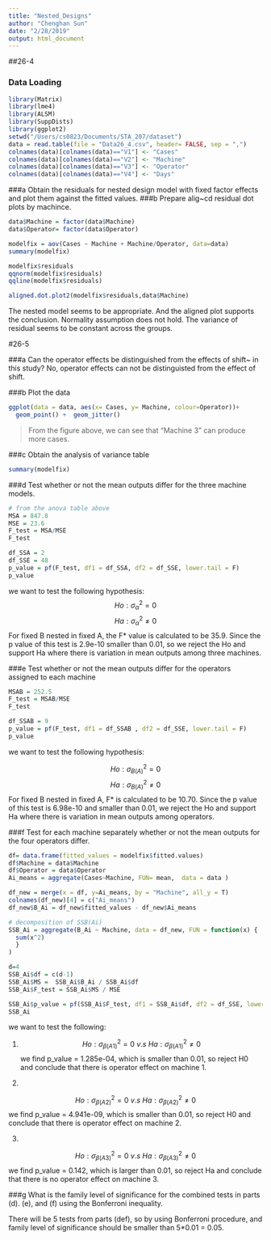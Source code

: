```yaml
---
title: "Nested_Designs"
author: "Chenghan Sun"
date: "2/28/2019"
output: html_document
---
```


##26-4 

### Data Loading 
```r
library(Matrix)
library(lme4)
library(ALSM)
library(SuppDists)
library(ggplot2)
setwd("/Users/cs0823/Documents/STA_207/dataset")
data = read.table(file = "Data26_4.csv", header= FALSE, sep = ",")
colnames(data)[colnames(data)=="V1"] <- "Cases"
colnames(data)[colnames(data)=="V2"] <- "Machine"
colnames(data)[colnames(data)=="V3"] <- "Operator"
colnames(data)[colnames(data)=="V4"] <- "Days"
```

###a 
Obtain the residuals for nested design model with fixed factor effects and plot them against the fitted values.
###b 
Prepare alig~cd residual dot plots by machince.
```r
data$Machine = factor(data$Machine)
data$Operator= factor(data$Operator)

modelfix = aov(Cases ~ Machine + Machine/Operator, data=data)
summary(modelfix)

modelfix$residuals
qqnorm(modelfix$residuals)
qqline(modelfix$residuals)

aligned.dot.plot2(modelfix$residuals,data$Machine)
```
The nested model seems to be appropriate. And the aligned plot supports the conclusion. Normality assumption does not hold. The variance of residual seems to be constant across the groups.

#26-5

###a 
Can the operator effects be distinguished from the effects of shift~ in this study?
No, operator effects can not be distinguisted from the effect of shift.

###b
Plot the data
```r
ggplot(data = data, aes(x= Cases, y= Machine, colour=Operator))+
  geom_point() +  geom_jitter() 
```
> From the figure above, we can see that "Machine 3" can produce more cases. 

###c
Obtain the analysis of variance table
```r
summary(modelfix)
```

###d
Test whether or not the mean outputs differ for the three machine models.
```r
# from the anova table above
MSA = 847.8
MSE = 23.6
F_test = MSA/MSE
F_test

df_SSA = 2
df_SSE = 48
p_value = pf(F_test, df1 = df_SSA, df2 = df_SSE, lower.tail = F)
p_value
```
we want to test the following hypothesis:
$$ Ho : \sigma^2_{\alpha} = 0  $$
$$ Ha : \sigma^2_{\alpha} \neq  0  $$
For fixed B nested in fixed A, the F* value is calculated to be 35.9. 
Since the p value of this test is 2.9e-10 smaller than 0.01, so we reject the Ho and support Ha where there is variation in mean outputs among three machines.

###e
Test whether or not the mean outputs differ for the operators assigned to each machine
```r
MSAB = 252.5
F_test = MSAB/MSE
F_test 

df_SSAB = 9
p_value = pf(F_test, df1 = df_SSAB , df2 = df_SSE, lower.tail = F)
p_value
```
we want to test the following hypothesis:

$$ Ho : \sigma^2_{B(A)} = 0  $$
$$ Ha : \sigma^2_{B(A)} \neq  0  $$
For fixed B nested in fixed A, F* is calculated to be 10.70. Since the p value of this test is 6.98e-10 and smaller than 0.01, we reject the Ho and support Ha where there is variation in mean outputs among operators.

###f
Test for each machine separately whether or not the mean outputs for the four operators differ.
```r
df= data.frame(fitted_values = modelfix$fitted.values)
df$Machine = data$Machine
df$Operator = data$Operator
Ai_means = aggregate(Cases~Machine, FUN= mean,  data = data )

df_new = merge(x = df, y=Ai_means, by = "Machine", all_y = T)
colnames(df_new)[4] = c("Ai_means")
df_new$B_Ai = df_new$fitted_values - df_new$Ai_means

# decomposition of SSB(Ai)
SSB_Ai = aggregate(B_Ai ~ Machine, data = df_new, FUN = function(x) { 
  sum(x^2) 
  } 
)

d=4
SSB_Ai$df = c(d-1)
SSB_Ai$MS =  SSB_Ai$B_Ai / SSB_Ai$df
SSB_Ai$F_test = SSB_Ai$MS / MSE  

SSB_Ai$p_value = pf(SSB_Ai$F_test, df1 = SSB_Ai$df, df2 = df_SSE, lower.tail = F)
SSB_Ai
```
we want to test the following:

(1)
$$ Ho : \sigma^2_{\beta(A1)} = 0 \  v.s  \ Ha : \sigma^2_{\beta(A1)} \neq  0  $$
we find p_value = 1.285e-04, which is smaller than 0.01, so reject H0 and conclude that there is operator effect on machine 1.

(2)

$$ Ho : \sigma^2_{\beta(A2)} = 0 \  v.s  \ Ha : \sigma^2_{\beta(A2)} \neq  0  $$
we find p_value = 4.941e-09, which is smaller than 0.01, so reject H0 and conclude that there is operator effect on machine 2.

(3)

$$ Ho : \sigma^2_{\beta(A3)} = 0 \  v.s  \ Ha : \sigma^2_{\beta(A3)} \neq  0  $$
we find p_value = 0.142, which is larger than 0.01, so reject Ha and conclude that there is no operator effect on machine 3.

###g
What is the family level of significance for the combined tests in parts (d). (e), and (f) using the Bonferroni inequality.

There will be 5 tests from parts (def), so by using Bonferroni procedure, and family level of significance should be smaller than 5*0.01 = 0.05.

